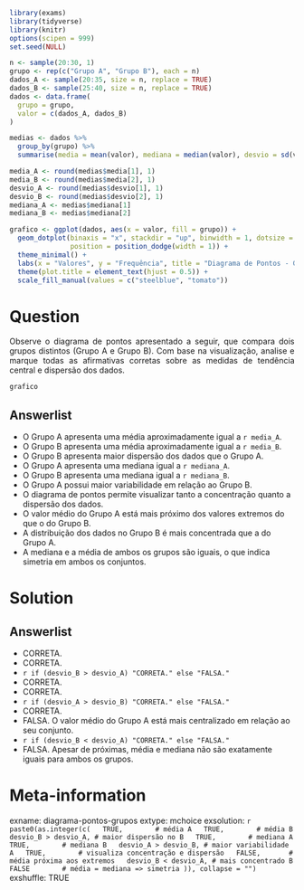 ```r
library(exams)
library(tidyverse)
library(knitr)
options(scipen = 999)
set.seed(NULL)

n <- sample(20:30, 1)
grupo <- rep(c("Grupo A", "Grupo B"), each = n)
dados_A <- sample(20:35, size = n, replace = TRUE)
dados_B <- sample(25:40, size = n, replace = TRUE)
dados <- data.frame(
  grupo = grupo,
  valor = c(dados_A, dados_B)
)

medias <- dados %>%
  group_by(grupo) %>%
  summarise(media = mean(valor), mediana = median(valor), desvio = sd(valor))

media_A <- round(medias$media[1], 1)
media_B <- round(medias$media[2], 1)
desvio_A <- round(medias$desvio[1], 1)
desvio_B <- round(medias$desvio[2], 1)
mediana_A <- medias$mediana[1]
mediana_B <- medias$mediana[2]

grafico <- ggplot(dados, aes(x = valor, fill = grupo)) +
  geom_dotplot(binaxis = "x", stackdir = "up", binwidth = 1, dotsize = 0.7,
               position = position_dodge(width = 1)) +
  theme_minimal() +
  labs(x = "Valores", y = "Frequência", title = "Diagrama de Pontos - Grupo A e Grupo B") +
  theme(plot.title = element_text(hjust = 0.5)) +
  scale_fill_manual(values = c("steelblue", "tomato"))
```

Question
========
<p style="text-align: justify;">Observe o diagrama de pontos apresentado a seguir, que compara dois grupos distintos (Grupo A e Grupo B). Com base na visualização, analise e marque todas as afirmativas corretas sobre as medidas de tendência central e dispersão dos dados.</p>

```r
grafico
```

Answerlist
----------
* O Grupo A apresenta uma média aproximadamente igual a `r media_A`.
* O Grupo B apresenta uma média aproximadamente igual a `r media_B`.
* O Grupo B apresenta maior dispersão dos dados que o Grupo A.
* O Grupo A apresenta uma mediana igual a `r mediana_A`.
* O Grupo B apresenta uma mediana igual a `r mediana_B`.
* O Grupo A possui maior variabilidade em relação ao Grupo B.
* O diagrama de pontos permite visualizar tanto a concentração quanto a dispersão dos dados.
* O valor médio do Grupo A está mais próximo dos valores extremos do que o do Grupo B.
* A distribuição dos dados no Grupo B é mais concentrada que a do Grupo A.
* A mediana e a média de ambos os grupos são iguais, o que indica simetria em ambos os conjuntos.

Solution
========
Answerlist
----------
* CORRETA.
* CORRETA.
* `r if (desvio_B > desvio_A) "CORRETA." else "FALSA."`
* CORRETA.
* CORRETA.
* `r if (desvio_A > desvio_B) "CORRETA." else "FALSA."`
* CORRETA.
* FALSA. O valor médio do Grupo A está mais centralizado em relação ao seu conjunto.
* `r if (desvio_B < desvio_A) "CORRETA." else "FALSA."`
* FALSA. Apesar de próximas, média e mediana não são exatamente iguais para ambos os grupos.

Meta-information
================
exname: diagrama-pontos-grupos
extype: mchoice
exsolution: `r paste0(as.integer(c(
  TRUE,        # média A
  TRUE,        # média B
  desvio_B > desvio_A, # maior dispersão no B
  TRUE,        # mediana A
  TRUE,        # mediana B
  desvio_A > desvio_B, # maior variabilidade A
  TRUE,        # visualiza concentração e dispersão
  FALSE,       # média próxima aos extremos
  desvio_B < desvio_A, # mais concentrado B
  FALSE        # média = mediana => simetria
)), collapse = "")`
exshuffle: TRUE
